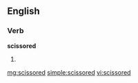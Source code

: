 ==English==

===Verb===
'''scissored'''

# {{past of|scissor}}

[[mg:scissored]]
[[simple:scissored]]
[[vi:scissored]]